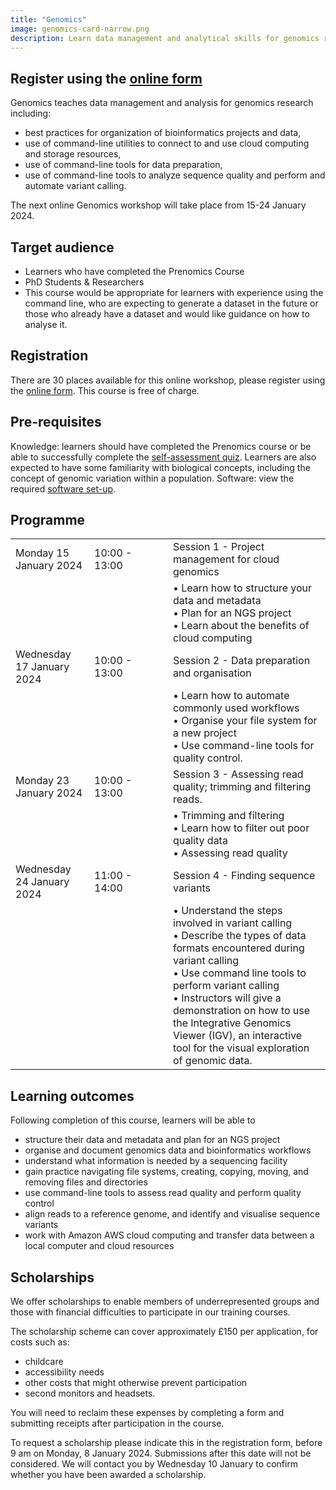 ```yaml
---
title: "Genomics"
image: genomics-card-narrow.png
description: Learn data management and analytical skills for genomics research
---
```


::: {.callout-note appearance="tip"}

# Register using the [online form](https://forms.gle/Jwf4Hg1Kk6UKwbRo9)

:::

Genomics teaches data management and analysis for genomics research including:

- best practices for organization of bioinformatics projects and data, 
- use of command-line utilities to connect to and use cloud computing and storage resources, 
- use of command-line tools for data preparation, 
- use of command-line tools to analyze sequence quality and perform and automate variant calling.

The next online Genomics workshop will take place from 15-24 January 2024.

## Target audience 
- Learners who have completed the Prenomics Course 
- PhD Students & Researchers
- This course would be appropriate for learners with experience using the command line, who are expecting to generate a dataset in the future or those who already have a dataset and would like guidance on how to analyse it. 

## Registration
There are 30 places available for this online workshop, please register using the [online form](https://forms.gle/Jwf4Hg1Kk6UKwbRo9). This course is free of charge. 

## Pre-requisites 
Knowledge: learners should have completed the Prenomics course or be able to successfully complete the [self-assessment quiz](https://shiny.york.ac.uk/er13/prenomics-quiz/). 
Learners are also expected to have some familiarity with biological concepts, including the concept of genomic variation within a population. 
Software: view the required [software set-up](https://cloud-span.github.io/00genomics/setup).

## Programme 

|                     |               |                                                                |
|------------------|------------------|------------------------------------|
| Monday 15 January 2024 | 10:00 - 13:00 | Session 1 - Project management for cloud genomics  |
|                       |               | • Learn how to structure your data and metadata <br> •  Plan for an NGS project <br> •  Learn about the benefits of cloud computing |
| Wednesday 17 January 2024  | 10:00 - 13:00 | Session 2 - Data preparation and organisation               |
|                       |               |  • Learn how to automate commonly used workflows <br> • Organise your file system for a new project  <br> • Use command-line tools for quality control.|
| Monday 23 January 2024 | 10:00 - 13:00 | Session 3 - Assessing read quality; trimming and filtering reads.|
|                       |               | • Trimming and filtering <br> • Learn how to filter out poor quality data <br> • Assessing read quality |
| Wednesday 24 January 2024 | 11:00 - 14:00 | Session 4 - Finding sequence variants                         |
|                       |               | • Understand the steps involved in variant calling <br> • Describe the types of data formats encountered during variant calling <br> • Use command line tools to perform variant calling <br> • Instructors will give a demonstration on how to use the Integrative Genomics Viewer (IGV), an interactive tool for the visual exploration of genomic data. |

## Learning outcomes 
Following completion of this course, learners will be able to

- structure their data and metadata and plan for an NGS project
- organise and document genomics data and bioinformatics workflows
- understand what information is needed by a sequencing facility 
- gain practice navigating file systems, creating, copying, moving, and removing files and directories
- use command-line tools to assess read quality and perform quality control
- align reads to a reference genome, and identify and visualise sequence variants
- work with Amazon AWS cloud computing and transfer data between a local computer and cloud resources

## Scholarships 
We offer scholarships to enable members of underrepresented groups and those with financial difficulties to participate in our training courses. 

The scholarship scheme can cover approximately £150 per application, for costs such as:

- childcare
- accessibility needs
- other costs that might otherwise prevent participation
- second monitors and headsets.

You will need to reclaim these expenses by completing a form and submitting receipts after participation in the course. 

To request a scholarship please indicate this in the registration form, before 9 am on Monday, 8 January 2024. Submissions after this date will not be considered.
We will contact you by Wednesday 10 January to confirm whether you have been awarded a scholarship.


